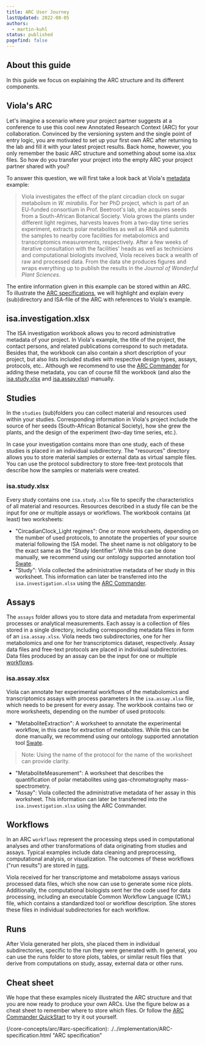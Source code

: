 ```yaml
---
title: ARC User Journey
lastUpdated: 2022-08-05
authors:
  - martin-kuhl
status: published
pagefind: false 
---
```


## About this guide

In this guide we focus on explaining the ARC structure and its different components.

## Viola's ARC

Let's imagine a scenario where your project partner suggests at a conference to use this cool new Annotated Research Context (ARC) for your collaboration. Convinced by the versioning system and the single point of entry logic, you are motivated to set up your first own ARC after returning to the lab and fill it with your latest project results. Back home, however, you only remember the basic ARC structure and something about some isa.xlsx files. So how do you transfer your project into the empty ARC your project partner shared with you?


<BaseArc />

To answer this question, we will first take a look back at Viola's [metadata][kb-Metadata] example:

> Viola investigates the effect of the plant circadian clock on sugar metabolism in *W. mirabilis*. For her PhD project, which is part of an EU-funded consortium in Prof. Beetroot's lab, she acquires seeds from a South-African Botanical Society. Viola grows the plants under different light regimes, harvests leaves from a two-day time series experiment, extracts polar metabolites as well as RNA and submits the samples to nearby core facilities for metabolomics and transcriptomics measurements, respectively. After a few weeks of iterative consultation with the facilities' heads as well as technicians and computational biologists involved, Viola receives back a wealth of raw and processed data. From the data she produces figures and wraps everything up to publish the results in the *Journal of Wonderful Plant Sciences*.

The entire information given in this example can be stored within an ARC. To illustrate the [ARC specifications](/core-concepts/arc/#arc-specification), we will highlight and explain every (sub)directory and ISA-file of the ARC with references to Viola's example.

## isa.investigation.xlsx

The ISA investigation workbook allows you to record administrative metadata of your project. In Viola's example, the title of the project, the contact persons, and related publications correspond to such metadata. Besides that, the workbook can also contain a short description of your project, but also lists included studies with respective design types, assays, protocols, etc.. Although we recommend to use the [ARC Commander][kb-ArcCommander] for adding these metadata, you can of course fill the workbook (and also the [isa.study.xlsx](#isastudyxlsx) and [isa.assay.xlsx](#isaassayxlsx)) manually.

## Studies

In the `studies` (sub)folders you can collect material and resources used within your studies. Corresponding information in Viola's project include the source of her seeds (South-African Botanical Society), how she grew the plants, and the design of the experiment (two-day time series, etc.). 

In case your investigation contains more than one study, each of these studies is placed in an individual subdirectory. The "resources" directory allows you to store material samples or external data as virtual sample files. You can use the protocol subdirectory to store free-text protocols that describe how the samples or materials were created.

### isa.study.xlsx

Every study contains one `isa.study.xlsx` file to specify the characteristics of all material and resources. Resources described in a study file can be the input for one or multiple assays or workflows. The workbook contains (at least) two worksheets:

- "CircadianClock_Light regimes": One or more worksheets, depending on the number of used protocols, to annotate the properties of your source material following the ISA model. The sheet name is not obligatory to be the exact same as the "Study Identifier". While this can be done manually, we recommend using our ontology supported annotation tool [Swate](swate_QuickStart.html).
- "Study": Viola collected the administrative metadata of her study in this worksheet. This information can later be transferred into the `isa.investigation.xlsx` using the [ARC Commander][kb-ArcCommander].

## Assays

The `assays` folder allows you to store data and metadata from experimental processes or analytical measurements. Each assay is a collection of files stored in a single directory, including corresponding metadata files in form of an `isa.assay.xlsx`. Viola needs two subdirectories, one for her metabolomics and one for her transcriptomics dataset, respectively. Assay data files and free-text protocols are placed in individual subdirectories. Data files produced by an assay can be the input for one or multiple [workflows](#workflows).

### isa.assay.xlsx

Viola can annotate her experimental workflows of the metabolomics and transcriptomics assays with process parameters in the `isa.assay.xlsx` file, which needs to be present for every assay. The workbook contains two or more worksheets, depending on the number of used protocols:


- "MetaboliteExtraction": A worksheet to annotate the experimental workflow, in this case for extraction of metabolites. While this can be done manually, we recommend using our ontology supported annotation tool [Swate][kb-swate_QuickStart].
> Note: Using the name of the protocol for the name of the worksheet can provide clarity. 
- "MetaboliteMeasurement": A worksheet that describes the quantification of polar metabolites using gas-chromatography mass-spectrometry.
- "Assay": Viola collected the administrative metadata of her assay in this worksheet. This information can later be transferred into the `isa.investigation.xlsx` using the ARC Commander.

## Workflows

In an ARC `workflows` represent the processing steps used in computational analyses and other transformations of data originating from studies and assays. Typical examples include data cleaning and preprocessing, computational analysis, or visualization. The outcomes of these workflows ("run results") are stored in [runs](#runs).

Viola received for her transcriptome and metabolome assays various processed data files, which she now can use to generate some nice plots. Additionally, the computational biologists sent her the code used for data processing, including an executable Common Workflow Language (CWL) file, which contains a standardized tool or workflow description. She stores these files in individual subdirectories for each workflow.

## Runs

After Viola generated her plots, she placed them in individual subdirectories, specific to the run they were generated with. In general, you can use the runs folder to store plots, tables, or similar result files that derive from computations on study, assay, external data or other runs.

## Cheat sheet

We hope that these examples nicely illustrated the ARC structure and that you are now ready to produce your own ARCs. Use the figure below as a cheat sheet to remember where to store which files. Or follow the [ARC Commander QuickStart][kb-arcCommander_QuickStart] to try it out yourself.

[kb-Metadata]: ../fundamentals/Metadata.html "Metadata"
[kb-ArcCommander]: ../implementation/ArcCommander.html "DataPLANT ARC Commander"
[kb-swate_QuickStart]: ../tutorials/swate_QuickStart.html "Quickstart Swate"
[kb-arcCommander_QuickStart]: ../tutorials/arcCommander_QuickStart.html "QuickStart ARC Commander"
(/core-concepts/arc/#arc-specification): ./../implementation/ARC-specification.html "ARC specification"
